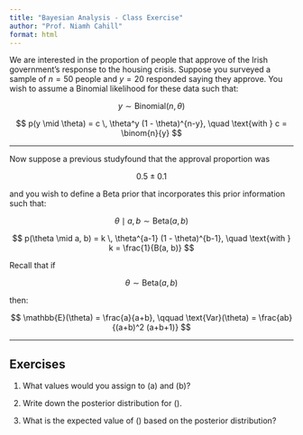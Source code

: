 ```yaml
---
title: "Bayesian Analysis - Class Exercise"
author: "Prof. Niamh Cahill"
format: html
---
```



We are interested in the proportion of people that approve of the Irish government’s response to the housing crisis. Suppose you surveyed a sample of $n = 50$ people and $y = 20$ responded saying they approve. You wish to assume a Binomial likelihood for these data such that:

$$
y \sim \text{Binomial}(n, \theta)
$$

$$
p(y \mid \theta) = c \, \theta^y (1 - \theta)^{n-y}, \quad \text{with } c = \binom{n}{y}
$$

---

Now suppose a previous studyfound that the approval proportion was 

$$0.5 \pm 0.1$$ 

and you wish to define a Beta prior that incorporates this prior information such that:

$$
\theta \mid a, b \sim \text{Beta}(a, b)
$$

$$
p(\theta \mid a, b) = k \, \theta^{a-1} (1 - \theta)^{b-1}, \quad \text{with } k = \frac{1}{B(a, b)}
$$

Recall that if 

$$\theta \sim \text{Beta}(a, b)$$ 

then:

$$
\mathbb{E}(\theta) = \frac{a}{a+b}, \qquad
\text{Var}(\theta) = \frac{ab}{(a+b)^2 (a+b+1)}
$$

---

## Exercises

1. What values would you assign to \(a\) and \(b\)?  

2. Write down the posterior distribution for \(\theta\).  

3. What is the expected value of \(\theta\) based on the posterior distribution?  
